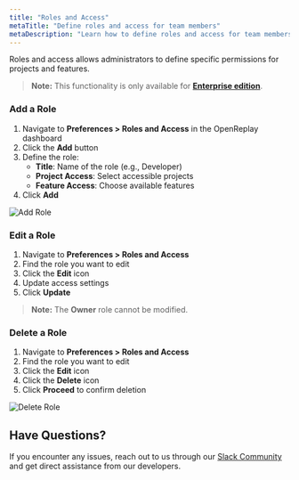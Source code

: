 ```yaml
---
title: "Roles and Access"
metaTitle: "Define roles and access for team members"
metaDescription: "Learn how to define roles and access for team members for OpenReplay Enterprise Edition"
---
```


Roles and access allows administrators to define specific permissions for projects and features.

> **Note:** This functionality is only available for **[Enterprise edition](https://openreplay.com/enterprise.html)**.

### Add a Role

1. Navigate to **Preferences > Roles and Access** in the OpenReplay dashboard
2. Click the **Add** button
3. Define the role:
   - **Title**: Name of the role (e.g., Developer)
   - **Project Access**: Select accessible projects
   - **Feature Access**: Choose available features
4. Click **Add**

<div style={{ display: 'flex', justifyContent: 'center', alignItems: 'center' }}>
  <img src="/tutorials//roles-and-access/add_role.gif" alt="Add Role" style={{ width: '600px', height: 'auto' }} />
</div>

### Edit a Role
1. Navigate to **Preferences > Roles and Access**
2. Find the role you want to edit
3. Click the **Edit** icon
4. Update access settings
5. Click **Update**

> **Note:** The **Owner** role cannot be modified.

### Delete a Role
1. Navigate to **Preferences > Roles and Access**
2. Find the role you want to edit
3. Click the **Edit** icon
4. Click the **Delete** icon
5. Click **Proceed** to confirm deletion

<div style={{ display: 'flex', justifyContent: 'center', alignItems: 'center' }}>
  <img src="/tutorials//roles-and-access/delete_role.gif" alt="Delete Role" style={{ width: '600px', height: 'auto' }} />
</div>

## Have Questions?

If you encounter any issues, reach out to us through our [Slack Community](#) and get direct assistance from our developers.
